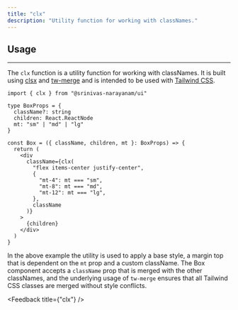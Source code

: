 ```yaml
---
title: "clx"
description: "Utility function for working with classNames."
---
```


## Usage
---

The `clx` function is a utility function for working with classNames. It is built using [clsx](https://www.npmjs.com/package/clsx) and [tw-merge](https://www.npmjs.com/package/tw-merge) and is intended to be used with [Tailwind CSS](https://tailwindcss.com/).

```tsx
import { clx } from "@srinivas-narayanam/ui"

type BoxProps = {
  className?: string
  children: React.ReactNode
  mt: "sm" | "md" | "lg"
}

const Box = ({ className, children, mt }: BoxProps) => {
  return (
    <div
      className={clx(
        "flex items-center justify-center",
        {
          "mt-4": mt === "sm",
          "mt-8": mt === "md",
          "mt-12": mt === "lg",
        },
        className
      )}
    >
      {children}
    </div>
  )
}

```

In the above example the utility is used to apply a base style, a margin top that is dependent on the `mt` prop and a custom className.
The Box component accepts a `className` prop that is merged with the other classNames, and the underlying usage of `tw-merge` ensures that all Tailwind CSS classes are merged without style conflicts.

<Feedback title={"clx"} />